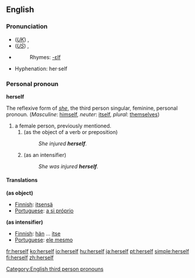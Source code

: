 ==English==

{{rank|passed|true|friend|293|herself|year|dear|high}}

===Pronunciation===
*(''[[Received Pronunciation|UK]]'') {{IPA|/hɜːˈsɛlf/}}, {{SAMPA|/h3:"sElf/}}
*(''[[General American|US]]'') {{IPA|/hɝˈsɛlf/}}, {{SAMPA|/h3`s"Elf/}}
*{{audio|en-us-herself.ogg|Audio (US)}}
*:Rhymes: [[Rhymes:English:-ɛlf|-ɛlf]]
*Hyphenation: her·self

===Personal pronoun===
'''herself'''
[[Category:English third person pronouns]]

The reflexive form of ''[[she]]'', the third person singular, feminine, personal pronoun. (''Masculine'': [[himself]], ''neuter'': [[itself]], ''plural'': [[themselves]])

#a female person, previously mentioned.
##(as the object of a verb or preposition)
##:''She injured '''herself'''.''
##(as an intensifier)
##:''She was injured '''herself'''.''

====Translations====
'''(as object)'''
{{top}}
*[[Finnish]]: [[itsensä]]
*[[Portuguese]]: [[a si próprio]]
{{bottom}}

'''(as intensifier)'''
{{top}}
*[[Finnish]]: [[hän]] ... [[itse]]
*[[Portuguese]]: [[ele mesmo]]
{{bottom}}

[[fr:herself]]
[[ko:herself]]
[[io:herself]]
[[hu:herself]]
[[ja:herself]]
[[pt:herself]]
[[simple:herself]]
[[fi:herself]]
[[zh:herself]]